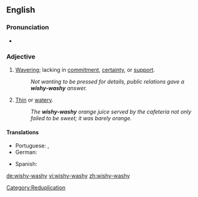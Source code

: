 ==English==

===Pronunciation===
*{{audio|en-us-wishy-washy.ogg|Audio (US)}}

===Adjective===
{{en-adj|wishy-washi|er}}

# [[waver|Waver]]ing; lacking in [[commitment]], [[certainty]], or [[support]].
#:''Not wanting to be pressed for details, public relations gave a '''wishy-washy''' answer.''
# [[Thin]] or [[watery]].
#:''The '''wishy-washy''' orange juice served by the cafeteria not only failed to be sweet; it was barely orange.''

====Translations====
{{trans-top|wavering or lacking in commitment, certainty, or support}}
*Portuguese: {{t+|pt|indeciso|m}}, {{t-|pt|enrolado|m}}
*German: {{t+|de|Wischiwaschi|n}}
{{trans-mid}}
*Spanish: {{t+|es|indeciso|m}}
{{trans-bottom}}

{{trans-top|thin or watery}}
{{trans-mid}}
{{trans-bottom}}

[[Category:Reduplication]]

[[de:wishy-washy]]
[[vi:wishy-washy]]
[[zh:wishy-washy]]